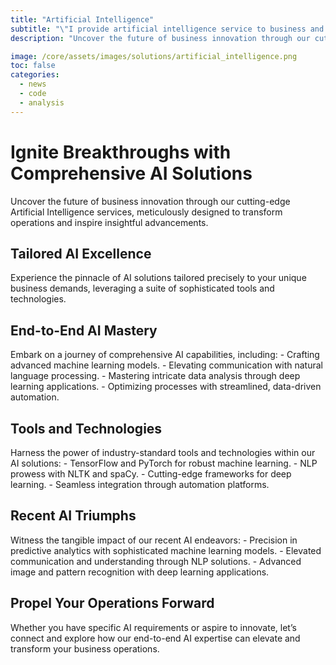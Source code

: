 ```yaml
---
title: "Artificial Intelligence"
subtitle: "\"I provide artificial intelligence service to business and client\" "
description: "Uncover the future of business innovation through our cutting-edge Artificial Intelligence services, meticulously designed to transform operations and inspire insightful advancements."

image: /core/assets/images/solutions/artificial_intelligence.png
toc: false
categories:
  - news
  - code
  - analysis
---
```


# Ignite Breakthroughs with Comprehensive AI Solutions

Uncover the future of business innovation through our cutting-edge Artificial Intelligence services, meticulously designed to transform operations and inspire insightful advancements.

## Tailored AI Excellence
Experience the pinnacle of AI solutions tailored precisely to your unique business demands, leveraging a suite of sophisticated tools and technologies.

## End-to-End AI Mastery
Embark on a journey of comprehensive AI capabilities, including:
- Crafting advanced machine learning models.
- Elevating communication with natural language processing.
- Mastering intricate data analysis through deep learning applications.
- Optimizing processes with streamlined, data-driven automation.

## Tools and Technologies
Harness the power of industry-standard tools and technologies within our AI solutions:
- TensorFlow and PyTorch for robust machine learning.
- NLP prowess with NLTK and spaCy.
- Cutting-edge frameworks for deep learning.
- Seamless integration through automation platforms.

## Recent AI Triumphs
Witness the tangible impact of our recent AI endeavors:
- Precision in predictive analytics with sophisticated machine learning models.
- Elevated communication and understanding through NLP solutions.
- Advanced image and pattern recognition with deep learning applications.

## Propel Your Operations Forward
Whether you have specific AI requirements or aspire to innovate, let's connect and explore how our end-to-end AI expertise can elevate and transform your business operations.
